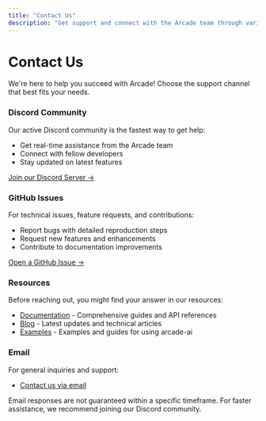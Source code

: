 ```yaml
---
title: "Contact Us"
description: "Get support and connect with the Arcade team through various channels"
---
```



# Contact Us

We're here to help you succeed with Arcade! Choose the support channel that best fits your needs.

### <SiDiscord className="inline-block w-5 h-5 mr-1 -mt-1" /> Discord Community
Our active Discord community is the fastest way to get help:
- Get real-time assistance from the Arcade team
- Connect with fellow developers
- Stay updated on latest features

[Join our Discord Server →](https://discord.gg/GUZEMpEZ9p)

### <SiGithub className="inline-block w-5 h-5 mr-1 -mt-1" /> GitHub Issues
For technical issues, feature requests, and contributions:
- Report bugs with detailed reproduction steps
- Request new features and enhancements
- Contribute to documentation improvements

[Open a GitHub Issue →](https://github.com/ArcadeAI/arcade-ai/issues/new/choose)

### <BookOpen className="inline-block w-5 h-5 mr-1 -mt-1" /> Resources
Before reaching out, you might find your answer in our resources:
- [Documentation](https://docs.arcade.dev) - Comprehensive guides and API references
- [Blog](https://blog.arcade.dev/) - Latest updates and technical articles
- [Examples](https://github.com/ArcadeAI/arcade-ai/tree/main/examples) - Examples and guides for using arcade-ai

### <Mail className="inline-block w-5 h-5 mr-1 -mt-1" /> Email
For general inquiries and support:
- [Contact us via email](mailto:support@arcade.dev)

<Note>
Email responses are not guaranteed within a specific timeframe. For faster assistance, we recommend joining our Discord community.
</Note>
